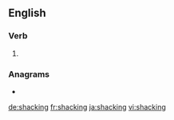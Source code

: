 ==English==

===Verb===
{{head|en|present participle}}

# {{present participle of|shack|lang=en|nocat=1}}

===Anagrams===
* {{l|en|hackings}}

[[de:shacking]]
[[fr:shacking]]
[[ja:shacking]]
[[vi:shacking]]